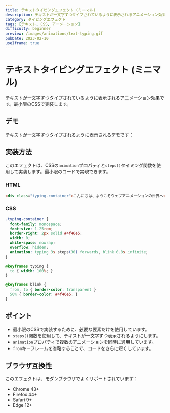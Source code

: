 ```yaml
---
title: テキストタイピングエフェクト (ミニマル)
description: テキストが一文字ずつタイプされているように表示されるアニメーション効果。最小限の実装例。
category: タイピングエフェクト
tags: [テキスト, CSS, アニメーション]
difficulty: beginner
preview: /images/animations/text-typing.gif
pubDate: 2023-02-10
useIframe: true
---
```



# テキストタイピングエフェクト (ミニマル)

テキストが一文字ずつタイプされているように表示されるアニメーション効果です。最小限のCSSで実装します。

## デモ

テキストが一文字ずつタイプされるように表示されるデモです：
<IframeDemo title="テキストタイピングエフェクト (ミニマル)" description="テキストが一文字ずつタイプされるように表示されます" height="300px">
</IframeDemo>

## 実装方法

このエフェクトは、CSSの`animation`プロパティと`steps()`タイミング関数を使用して実装します。最小限のコードで実現できます。

### HTML

```html
<div class="typing-container">こんにちは、ようこそウェブアニメーションの世界へ</div>
```

### CSS

```css
.typing-container {
  font-family: monospace;
  font-size: 1.25rem;
  border-right: 2px solid #4f46e5;
  width: 0;
  white-space: nowrap;
  overflow: hidden;
  animation: typing 3s steps(30) forwards, blink 0.8s infinite;
}

@keyframes typing {
  to { width: 100%; }
}

@keyframes blink {
  from, to { border-color: transparent }
  50% { border-color: #4f46e5; }
}
```

## ポイント

- 最小限のCSSで実装するために、必要な要素だけを使用しています。
- `steps()`関数を使用して、テキストが一文字ずつ表示されるようにします。
- `animation`プロパティで複数のアニメーションを同時に適用しています。
- `from`キーフレームを省略することで、コードをさらに短くしています。

## ブラウザ互換性

このエフェクトは、モダンブラウザでよくサポートされています：

- Chrome 43+
- Firefox 44+
- Safari 9+
- Edge 12+
